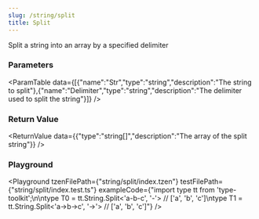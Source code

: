 ```yaml
---
slug: /string/split
title: Split
---
```



Split a string into an array by a specified delimiter

### Parameters
<ParamTable data={[{"name":"Str","type":"string","description":"The string to split"},{"name":"Delimiter","type":"string","description":"The delimiter used to split the string"}]} />

### Return Value
<ReturnValue data={{"type":"string[]","description":"The array of the split string"}} />

### Playground

<Playground tzenFilePath={"string/split/index.tzen"} testFilePath={"string/split/index.test.ts"} exampleCode={"import type tt from 'type-toolkit';\n\ntype T0 = tt.String.Split<'a-b-c', '-'> // ['a', 'b', 'c']\ntype T1 = tt.String.Split<'a->b->c', '->'> // ['a', 'b', 'c']"} />

